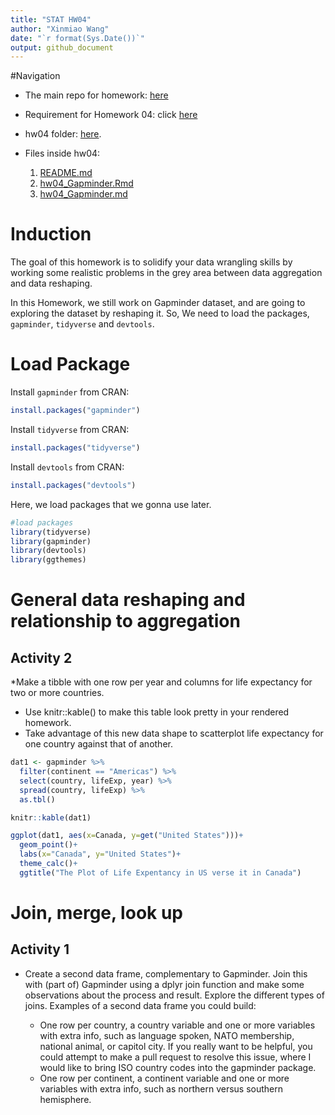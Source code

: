 ```yaml
---
title: "STAT HW04"
author: "Xinmiao Wang"
date: "`r format(Sys.Date())`"
output: github_document
---
```


#Navigation 

* The main repo for homework: [here](https://github.com/xinmiaow/STAT545-hw-Wang-Xinmiao) 

* Requirement for Homework 04: click [here](http://stat545.com/hw04_tidy-data-joins.html)

* hw04 folder: [here](https://github.com/xinmiaow/STAT545-hw-Wang-Xinmiao/tree/master/hw04).

* Files inside hw04:

  1. [README.md](https://github.com/xinmiaow/STAT545-hw-Wang-Xinmiao/blob/master/hw04/README.md)
  2. [hw04_Gapminder.Rmd](https://github.com/xinmiaow/STAT545-hw-Wang-Xinmiao/blob/master/hw04/hw04_Gapminder.Rmd)
  3. [hw04_Gapminder.md](https://github.com/xinmiaow/STAT545-hw-Wang-Xinmiao/blob/master/hw04/hw04_Gapminder.md)


# Induction

The goal of this homework is to solidify your data wrangling skills by working some realistic problems in the grey area between data aggregation and data reshaping.

In this Homework, we still work on Gapminder dataset, and are going to exploring the dataset by reshaping it. So, We need to load the packages, `gapminder`, `tidyverse` and `devtools`.

# Load Package

Install `gapminder` from CRAN:
```r
install.packages("gapminder")
```

Install `tidyverse` from CRAN:
```r
install.packages("tidyverse")
```

Install `devtools` from CRAN:
```r
install.packages("devtools")
```

Here, we load packages that we gonna use later.

```r
#load packages
library(tidyverse)
library(gapminder)
library(devtools)
library(ggthemes)
```


# General data reshaping and relationship to aggregation

## Activity 2

*Make a tibble with one row per year and columns for life expectancy for two or more countries.

  - Use knitr::kable() to make this table look pretty in your rendered homework.
  - Take advantage of this new data shape to scatterplot life expectancy for one country against that of another.
  
```r
dat1 <- gapminder %>% 
  filter(continent == "Americas") %>% 
  select(country, lifeExp, year) %>%
  spread(country, lifeExp) %>% 
  as.tbl()

knitr::kable(dat1)

ggplot(dat1, aes(x=Canada, y=get("United States")))+
  geom_point()+
  labs(x="Canada", y="United States")+
  theme_calc()+
  ggtitle("The Plot of Life Expentancy in US verse it in Canada")

```


# Join, merge, look up

## Activity 1

* Create a second data frame, complementary to Gapminder. Join this with (part of) Gapminder using a  dplyr join function and make some observations about the process and result. Explore the different types of joins. Examples of a second data frame you could build:

  - One row per country, a country variable and one or more variables with extra info, such as language spoken, NATO membership, national animal, or capitol city. If you really want to be helpful, you could attempt to make a pull request to resolve this issue, where I would like to bring ISO country codes into the gapminder package.
  - One row per continent, a continent variable and one or more variables with extra info, such as northern versus southern hemisphere.

```r

```



